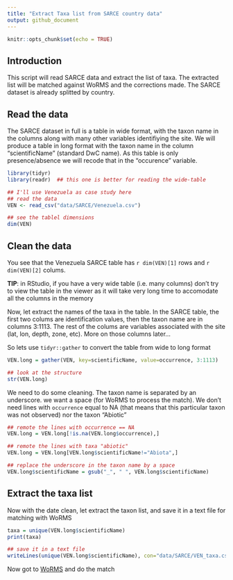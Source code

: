 ```yaml
---
title: "Extract Taxa list from SARCE country data"
output: github_document
---
```


```r
knitr::opts_chunk$set(echo = TRUE)
```

## Introduction

This script will read SARCE data and extract the list of taxa. The extracted list will be matched against WoRMS and the corrections made. The SARCE dataset is already splitted by country.

## Read the data

The SARCE dataset in full is a table in wide format, with the taxon name in the columns along with many other variables identifiying the site. We will produce a table in long format with the taxon name in the column "scientificName" (standard DwC name). As this table is only presence/absence we will recode that in the "occurence" variable.

```r
library(tidyr)
library(readr)  ## this one is better for reading the wide-table

## I'll use Venezuela as case study here
## read the data
VEN <- read_csv("data/SARCE/Venezuela.csv")

## see the tablel dimensions
dim(VEN)

```


## Clean the data

You see that the Venezuela SARCE table has `r dim(VEN)[1]` rows and `r dim(VEN)[2]` colums. 

**TIP**: in RStudio, if you have a very wide table (i.e. many columns) don't try to view the table in the viewer as it will take very long time to accomodate all the columns in the memory

Now, let extract the names of the taxa in the table. In the SARCE table, the first two colums are identification values, then the taxon name are in columns 3:1113. The rest of the colums are variables associated with the site (lat, lon, depth, zone, etc). More on those columns later...

So lets use `tidyr::gather` to convert the table from wide to long format

```r

VEN.long = gather(VEN, key=scientificName, value=occurrence, 3:1113)

## look at the structure
str(VEN.long)
```


We need to do some cleaning. The taxon name is separated by an underscore. we want a space (for WoRMS to process the match). We don't need lines with `occurrence` equal to NA (that means that this particular taxon was not observed) nor the taxon "Abiotic"

```r

## remote the lines with occurrence == NA
VEN.long = VEN.long[!is.na(VEN.long$occurrence),]

## remote the lines with taxa "abiotic"
VEN.long = VEN.long[VEN.long$scientificName!="Abiota",]

## replace the underscore in the taxon name by a space
VEN.long$scientificName = gsub("_", " ", VEN.long$scientificName)


```


## Extract the taxa list

Now with the date clean, let extract the taxon list, and save it in a text file for matching with WoRMS

```r
taxa = unique(VEN.long$scientificName)
print(taxa)

## save it in a text file
writeLines(unique(VEN.long$scientificName), con="data/SARCE/VEN_taxa.csv")

```


Now got to [WoRMS](marinespecies.org) and do the match

